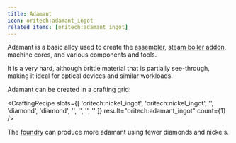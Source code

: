 ```yaml
---
title: Adamant
icon: oritech:adamant_ingot
related_items: [oritech:adamant_ingot]
---
```


Adamant is a basic alloy used to create the [assembler](../processing/assembler), [steam boiler addon](../processing/steam_engine), machine cores, and various components and tools.

It is a very hard, although brittle material that is partially see-through, making it ideal for optical devices and similar workloads.

Adamant can be created in a crafting grid:

<CraftingRecipe
    slots={[
        'oritech:nickel_ingot',
        'oritech:nickel_ingot',
        '',
        'diamond',
        'diamond',
        '',
        '',
        '',
        ''
    ]}
    result="oritech:adamant_ingot"
    count={1}
/>

The [foundry](../processing/foundry) can produce more adamant using fewer diamonds and nickels.
